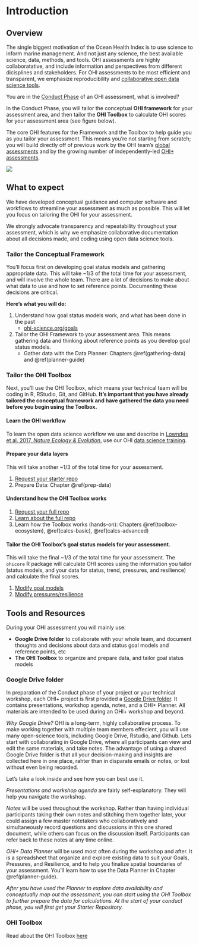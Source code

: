 # Introduction {#intro}

## Overview

The single biggest motivation of the Ocean Health Index is to use science to inform marine management. And not just any science, the best available science, data, methods, and tools. 
OHI assessments are highly collaboratative, and include information and perspectives from different dicisplines and stakeholders. For OHI assessments to be most efficient and transparent, we emphasize reproducibility and [collaborative open data science tools](http://ohi-science.org/news/ohi-and-open-data-science).

You are in the [Conduct Phase](http://ohi-science.org/projects/ohi-process/) of an OHI assessment, what is involved? 

In the Conduct Phase, you will tailor the conceptual **OHI framework** for your assessment area, and then tailor the **OHI Toolbox** to calculate OHI scores for your assessment area (see figure below). 

The core OHI features for the Framework and the Toolbox to help guide you as you tailor your assessment. This means you're not starting from scratch; you will build directly off of previous work by the OHI team's [global assessments](http://ohi-science.org/ohi-global/) and by the growing number of independently-led [OHI+ assessments](http://ohi-science.org/projects/ohi-assessments/).

![](https://docs.google.com/drawings/d/e/2PACX-1vRpFXuXcNgxc7Dboxyjv57bEvUL4GaGz78WhAyj7RfcikudoQBiOW7m5XM27BQhKmDpeIoucRY3lexC/pub?w=624&h=480)


## What to expect

We have developed conceptual guidance and computer software and workflows to streamline your assessment as much as possible. This will let you focus on tailoring the OHI for your assessment.

We strongly advocate transparency and repeatability throughout your assessment, which is why we emphasize collaborative documentation about all decisions made, and coding using open data science tools. 

### Tailor the Conceptual Framework

You'll focus first on developing goal status models and gathering appropriate data. This will take ~1/3 of the total time for your assessment, and will involve the whole team. There are a lot of decisions to make about what data to use and how to set reference points. Documenting these decisions are critical. 

**Here's what you will do:**

1. Understand how goal status models work, and what has been done in the past 
    - [ohi-science.org/goals](http://ohi-science.org/goals/)
    
2. Tailor the OHI Framework to your assessment area. This means gathering data and thinking about reference points as you develop goal status models. 
    - Gather data with the Data Planner: Chapters \@ref(gathering-data) and \@ref(planner-guide)


### Tailor the OHI Toolbox

Next, you'll use the OHI Toolbox, which means your technical team will be coding in R, RStudio, Git, and GitHub. **It's important that you have already tailored the conceptual framework and have gathered the data you need before you begin using the Toolbox.** 

#### Learn the OHI workflow 

To learn the open data science workflow we use and describe in [Lowndes et al. 2017, *Nature Ecology & Evolution*](https://www.nature.com/articles/s41559-017-0160), use our OHI [data science training](http://ohi-science.org/data-science-training/).

#### Prepare your data layers

This will take another ~1/3 of the total time for your assessment.

1. [Request your starter repo](http://ohi-science.org/manual/#requesting-your-repositories)
1.  Prepare Data: Chapter \@ref(prep-data)

#### Understand how the OHI Toolbox works 

1. [Request your full repo](http://ohi-science.org/manual/#requesting-your-repositories)
1. [Learn about the full repo](http://ohi-science.org/manual/#full-repository)
1. Learn how the Toolbox works (hands-on): Chapters \@ref(toolbox-ecosystem), \@ref(calcs-basic), \@ref(calcs-advanced)

#### Tailor the OHI Toolbox's goal status models for your assessment. 

This will take the final ~1/3 of the total time for your assessment. The `ohicore` R package will calculate OHI scores using the information you tailor (status models, and your data for status, trend, pressures, and resilience) and calculate the final scores. 

1. [Modify goal models](http://ohi-science.org/manual/#modifying-goal-models)
1. [Modify pressures/resilience](http://ohi-science.org/manual/#modifying-pressures-and-resilience)


## Tools and Resources

During your OHI assessment you will mainly use:

- **Google Drive folder** to collaborate with your whole team, and document thoughts and decisions about data and status goal models and reference points, etc
- **The OHI Toolbox** to organize and prepare data, and tailor goal status models

### Google Drive folder

In preparation of the Conduct phase of your project or your technical workshop, each OHI+ project is first provided a [Google Drive folder](link to folder). It contains presentations, workshop agenda, notes, and a OHI+ Planner. All materials are intended to be used during an OHI+ workshop and beyond. 

_Why Google Drive?_ OHI is a long-term, highly collaborative process. To make working together with multiple team members effecient, you will use many open-science tools, including Google Drive, Rstudio, and Github. Lets start with collaborating in Google Drive, where all participants can view and edit the same materials, and take notes. The advantage of using a shared Google Drive folder is that all your decision-making and insights are collected here in one place, rahter than in disparate emails or notes, or lost without even being recorded. 

Let's take a look inside and see how you can best use it. 

_Presentations and workshop agenda_ are fairly self-explanatory. They will help you navigate the workshop. 

_Notes_ will be used throughout the workshop. Rather than having individual participants taking their own notes and stitching them together later, your could assign a few master notetakers who collaboratively and simultaneously record questions and discussions in this one shared document, while others can focus on the discussion itself. Participants can refer back to these notes at any time online. 

_OHI+ Data Planner_ will be used most often during the workshop and after. It is a spreadsheet that organize and explore existing data to suit your Goals, Pressures, and Resilience, and to help you finalize spatial boundaries of your assessment. You'll learn how to use the Data Planner in Chapter \@ref(planner-guide).

_After you have used the Planner to explore data availability and conceptually map out the assessment, you can start using the OHI Toolbox to further prepare the data for calculations. At the start of your conduct phase, you will first get your Starter Repository._

### OHI Toolbox

Read about the OHI Toolbox [here](http://ohi-science.org/manual/#the-ohi-toolbox)